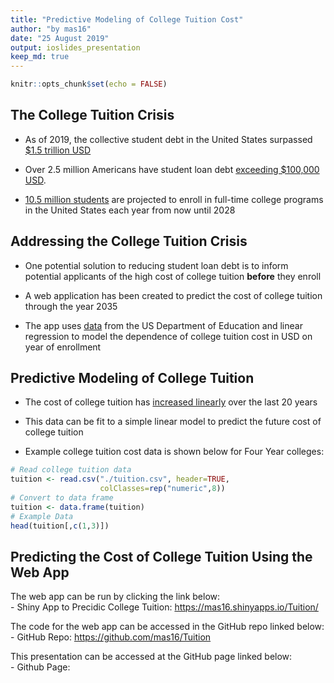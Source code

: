 ```yaml
---
title: "Predictive Modeling of College Tuition Cost"
author: "by mas16"
date: "25 August 2019"
output: ioslides_presentation
keep_md: true
---
```


```r
knitr::opts_chunk$set(echo = FALSE)
```

## The College Tuition Crisis

* As of 2019, the collective student debt in the United States surpassed [$1.5 trillion USD](https://www.cnbc.com/2019/05/16/students-families-need-support-systems-to-handle-college-debt-crisis.html)

* Over 2.5 million Americans have student loan debt [exceeding $100,000 USD](https://www.forbes.com/sites/zackfriedman/2019/02/25/student-loan-debt-statistics-2019/#65585571133f).

* [10.5 million students](https://nces.ed.gov/programs/coe/indicator_cha.asp) are projected to enroll in full-time college programs in the United States each year from now until 2028

## Addressing the College Tuition Crisis

* One potential solution to reducing student loan debt is to inform potential applicants of the high cost of college tuition **before** they enroll

* A web application has been created to predict the cost of college tuition through the year 2035

* The app uses [data](https://nces.ed.gov/fastfacts/display.asp?id=76) from the US Department of Education and linear regression to model the dependence of college tuition cost in USD on year of enrollment

## Predictive Modeling of College Tuition

* The cost of college tuition has [increased linearly]((https://nces.ed.gov/fastfacts/display.asp?id=76)) over the last 20 years

* This data can be fit to a simple linear model to predict the future cost of college tuition

* Example college tuition cost data is shown below for Four Year colleges:

```r
# Read college tuition data
tuition <- read.csv("./tuition.csv", header=TRUE, 
                    colClasses=rep("numeric",8))
# Convert to data frame
tuition <- data.frame(tuition)
# Example Data
head(tuition[,c(1,3)])
```

## Predicting the Cost of College Tuition Using the Web App

The web app can be run by clicking the link below:  
- Shiny App to Precidic College Tuition: [https://mas16.shinyapps.io/Tuition/](https://mas16.shinyapps.io/Tuition/) 

The code for the web app can be accessed in the GitHub repo linked below:  
- GitHub Repo: [https://github.com/mas16/Tuition](https://github.com/mas16/Tuition)

This presentation can be accessed at the GitHub page linked below:  
- Github Page: